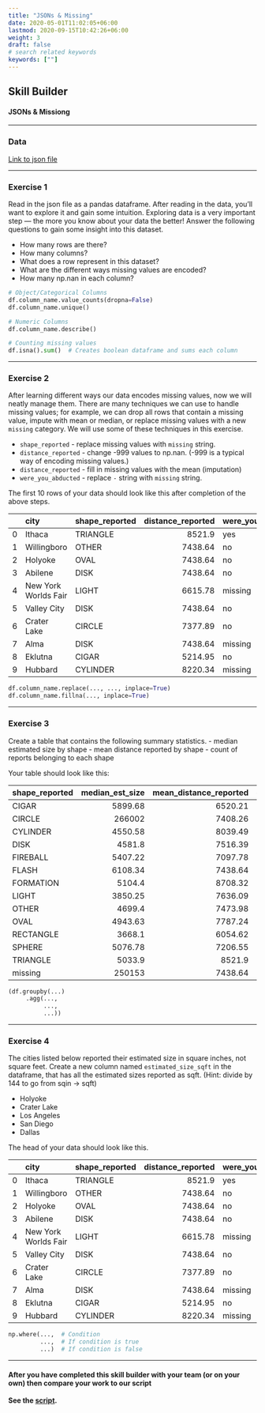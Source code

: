 ---
title: "JSONs & Missing"
date: 2020-05-01T11:02:05+06:00
lastmod: 2020-09-15T10:42:26+06:00
weight: 3
draft: false
# search related keywords
keywords: [""]
---

## Skill Builder
#### JSONs & Missiong

---

### Data
[Link to json file](json_missing.json)

---

### Exercise 1 

Read in the json file as a pandas dataframe. After reading in the data, you'll want to explore it and gain some intuition. Exploring data is a very important step &mdash; the more you know about your data the better! Answer the following questions to gain some insight into this dataset.

- How many rows are there?
- How many columns?
- What does a row represent in this dataset?
- What are the different ways missing values are encoded?
- How many np.nan in each column?

:::{.callout-tip collapse="true" title="Hint"}
```python
# Object/Categorical Columns
df.column_name.value_counts(dropna=False)
df.column_name.unique()

# Numeric Columns
df.column_name.describe()

# Counting missing values
df.isna().sum()  # Creates boolean dataframe and sums each column
```
:::

---

### Exercise 2

After learning different ways our data encodes missing values, now we will neatly manage them. There are many techniques we can use to handle missing values; for example, we can drop all rows that contain a missing value, impute with mean or median, or replace missing values with a new `missing` category. We will use some of these techniques in this exercise.

- `shape_reported` - replace missing values with `missing` string.
- `distance_reported` - change -999 values to np.nan. (-999 is a typical way of encoding missing values.)
- `distance_reported` - fill in missing values with the mean (imputation)
- `were_you_abducted` - replace `-` string with `missing` string.

The first 10 rows of your data should look like this after completion of the above steps.

|    | city                 | shape_reported   |   distance_reported | were_you_abducted   |   estimated_size |
|---:|:---------------------|:-----------------|--------------------:|:--------------------|-----------------:|
|  0 | Ithaca               | TRIANGLE         |             8521.9  | yes                 |          5033.9  |
|  1 | Willingboro          | OTHER            |             7438.64 | no                  |          5781.03 |
|  2 | Holyoke              | OVAL             |             7438.64 | no                  |        697203    |
|  3 | Abilene              | DISK             |             7438.64 | no                  |          5384.61 |
|  4 | New York Worlds Fair | LIGHT            |             6615.78 | missing             |          3417.58 |
|  5 | Valley City          | DISK             |             7438.64 | no                  |          4280.1  |
|  6 | Crater Lake          | CIRCLE           |             7377.89 | no                  |        528289    |
|  7 | Alma                 | DISK             |             7438.64 | missing             |          4772.75 |
|  8 | Eklutna              | CIGAR            |             5214.95 | no                  |          4534.03 |
|  9 | Hubbard              | CYLINDER         |             8220.34 | missing             |          4653.72 |

:::{.callout-tip collapse="true" title="Hint"}
```python
df.column_name.replace(..., ..., inplace=True)
df.column_name.fillna(..., inplace=True)
```
:::

---

### Exercise 3 
Create a table that contains the following summary statistics.
- median estimated size by shape
- mean distance reported by shape
- count of reports belonging to each shape

Your table should look like this:

| shape_reported   |   median_est_size |   mean_distance_reported |   group_count |
|:-----------------|------------------:|-------------------------:|--------------:|
| CIGAR            |           5899.68 |                  6520.21 |             3 |
| CIRCLE           |         266002    |                  7408.26 |             2 |
| CYLINDER         |           4550.58 |                  8039.49 |             2 |
| DISK             |           4581.8  |                  7516.39 |            16 |
| FIREBALL         |           5407.22 |                  7097.78 |             3 |
| FLASH            |           6108.34 |                  7438.64 |             1 |
| FORMATION        |           5104.4  |                  8708.32 |             2 |
| LIGHT            |           3850.25 |                  7636.09 |             2 |
| OTHER            |           4699.4  |                  7473.98 |             4 |
| OVAL             |           4943.63 |                  7787.24 |             4 |
| RECTANGLE        |           3668.1  |                  6054.62 |             2 |
| SPHERE           |           5076.78 |                  7206.55 |             6 |
| TRIANGLE         |           5033.9  |                  8521.9  |             1 |
| missing          |         250153    |                  7438.64 |             2 |

:::{.callout-tip collapse="true" title="Hint"}
```python
(df.groupby(...)
     .agg(...,
          ...,
          ...))
```
:::

---

### Exercise 4 

The cities listed below reported their estimated size in square inches, not square feet. Create a new column named `estimated_size_sqft` in the dataframe, that has all the estimated sizes reported as sqft. (Hint: divide by 144 to go from sqin -> sqft)

- Holyoke
- Crater Lake
- Los Angeles
- San Diego
- Dallas

The head of your data should look like this.

|    | city                 | shape_reported   |   distance_reported | were_you_abducted   |   estimated_size |   estimated_size_sqft |
|---:|:---------------------|:-----------------|--------------------:|:--------------------|-----------------:|----------------------:|
|  0 | Ithaca               | TRIANGLE         |             8521.9  | yes                 |          5033.9  |               5033.9  |
|  1 | Willingboro          | OTHER            |             7438.64 | no                  |          5781.03 |               5781.03 |
|  2 | Holyoke              | OVAL             |             7438.64 | no                  |        697203    |               4841.69 |
|  3 | Abilene              | DISK             |             7438.64 | no                  |          5384.61 |               5384.61 |
|  4 | New York Worlds Fair | LIGHT            |             6615.78 | missing             |          3417.58 |               3417.58 |
|  5 | Valley City          | DISK             |             7438.64 | no                  |          4280.1  |               4280.1  |
|  6 | Crater Lake          | CIRCLE           |             7377.89 | no                  |        528289    |               3668.68 |
|  7 | Alma                 | DISK             |             7438.64 | missing             |          4772.75 |               4772.75 |
|  8 | Eklutna              | CIGAR            |             5214.95 | no                  |          4534.03 |               4534.03 |
|  9 | Hubbard              | CYLINDER         |             8220.34 | missing             |          4653.72 |               4653.72 |

:::{.callout-tip collapse="true" title="Hint"}
```python
np.where(...,  # Condition
         ...,  # If condition is true
         ...)  # If condition is false
```
:::

---

::: {.callout-note collapse="true"} 
#### After you have completed this skill builder with your team (or on your own) then compare your work to our script

__See the [script](json_missing.py).__

:::